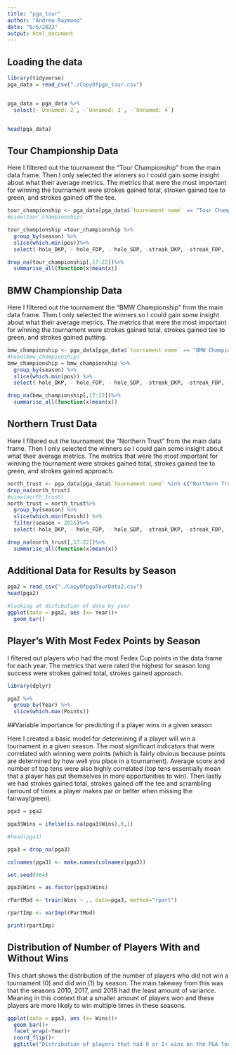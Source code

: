 ```yaml
---
title: "pga_tour"
author: "Andrew Raymond"
date: "6/6/2022"
output: html_document
---
```


## Loading the data

```r
library(tidyverse)
pga_data = read_csv("./CopyOfpga_tour.csv")


pga_data = pga_data %>%
  select(-`Unnamed: 2`, -`Unnamed: 3`, -`Unnamed: 4`)


head(pga_data)
```

## Tour Championship Data 

Here I filtered out the tournament the "Tour Championship" from the main data frame. Then I only selected the winners so I could gain some insight about what their average metrics. The metrics that were the most important for winning the tournament were strokes gained total, stroken gained tee to green, and strokes gained off the tee.

```r
tour_championship <- pga_data[pga_data$`tournament name` == "Tour Championship",]
#view(tour_championship)

tour_championship =tour_championship %>% 
  group_by(season) %>% 
  slice(which.min(pos))%>%
  select(-hole_DKP, - hole_FDP, - hole_SDP, -streak_DKP, -streak_FDP, - streak_SDP, -finish_DKP, - finish_SDP, -total_DKP, -total_FDP, -total_SDP, -finish_FDP, -total_FDP)

drop_na(tour_championship[,17:22])%>%
  summarise_all(function(x)mean(x))
```


## BMW Championship Data 

Here I filtered out the tournament the "BMW Championship" from the main data frame. Then I only selected the winners so I could gain some insight about what their average metrics. The metrics that were the most important for winning the tournament were strokes gained total, strokes gained tee to green, and strokes gained putting.

```r
bmw_championship <- pga_data[pga_data$`tournament name` == "BMW Championship",]
#head(bmw_championship)
bmw_championship = bmw_championship %>%
  group_by(season) %>% 
  slice(which.min(pos)) %>%
  select(-hole_DKP, - hole_FDP, - hole_SDP, -streak_DKP, -streak_FDP, - streak_SDP, -finish_DKP, - finish_SDP, -total_DKP, -total_FDP, -total_SDP, -finish_FDP, -total_FDP)

drop_na(bmw_championship[,17:22])%>%
  summarise_all(function(x)mean(x))

```

## Northern Trust Data 

Here I filtered out the tournament the "Northern Trust" from the main data frame. Then I only selected the winners so I could gain some insight about what their average metrics. The metrics that were the most important for winning the tournament were strokes gained total, strokes gained tee to green, and strokes gained approach.

```r
north_trust <- pga_data[pga_data$`tournament name` %in% c("Northern Trust Open", "The Northern Trust"),]
drop_na(north_trust) 
#view(north_trust)
north_trust = north_trust%>% 
  group_by(season) %>% 
  slice(which.min(Finish)) %>% 
  filter(season > 2016)%>%
  select(-hole_DKP, - hole_FDP, - hole_SDP, -streak_DKP, -streak_FDP, - streak_SDP, -finish_DKP, - finish_SDP, -total_DKP, -total_FDP, -total_SDP, -finish_FDP, -total_FDP)

drop_na(north_trust[,17:22])%>%
  summarise_all(function(x)mean(x))
```

## Additional Data for Results by Season

```r
pga2 = read_csv("./CopyOfpgaTourData2.csv")
head(pga2)

#looking at distubution of data by year
ggplot(data = pga2, aes (x= Year))+
  geom_bar()

```

## Player's With Most Fedex Points by Season

I filtered out players who had the most Fedex Cup points in the data frame for each year. The metrics that were rated the highest for season long success were strokes gained total, strokes gained approach. 

```r
library(dplyr)

pga2 %>% 
  group_by(Year) %>% 
  slice(which.max(Points))

```


##Variable importance for predicting if a player wins in a given season

Here I created a basic model for determining if a player will win a tournament in a given season. The most significant indicators that were correlated with winning were points (which is fairly obvious because points are determined by how well you place in a tournament). Average score and number of top tens were also highly correlated (top tens essentially mean that a player has put themselves in more opportunities to win). Then lastly we had strokes gained total, strokes gained off the tee and scrambling (amount of times a player makes par or better when missing the fairway/green).

```r
pga3 = pga2

pga3$Wins = ifelse(is.na(pga3$Wins),0,1)

#head(pga3)

pga3 = drop_na(pga3)

colnames(pga3) <- make.names(colnames(pga3))

set.seed(504)

pga3$Wins = as.factor(pga3$Wins)

rPartMod <- train(Wins ~ ., data=pga3, method="rpart")

rpartImp <- varImp(rPartMod)

print(rpartImp)

```

## Distribution of Number of Players With and Without Wins

This chart shows the distribution of the number of players who did not win a tournament (0) and did win (1) by season. The main takeway from this was that the seasons 2010, 2017, and 2018 had the least amount of variance. Meaning in this context that a smaller amount of players won and these players are more likely to win multiple times in these seasons.

```r
ggplot(data = pga3, aes (x= Wins))+
  geom_bar()+
  facet_wrap(~Year)+
  coord_flip()+
  ggtitle("Distribution of players that had 0 or 1+ wins on the PGA Tour by year")

```
